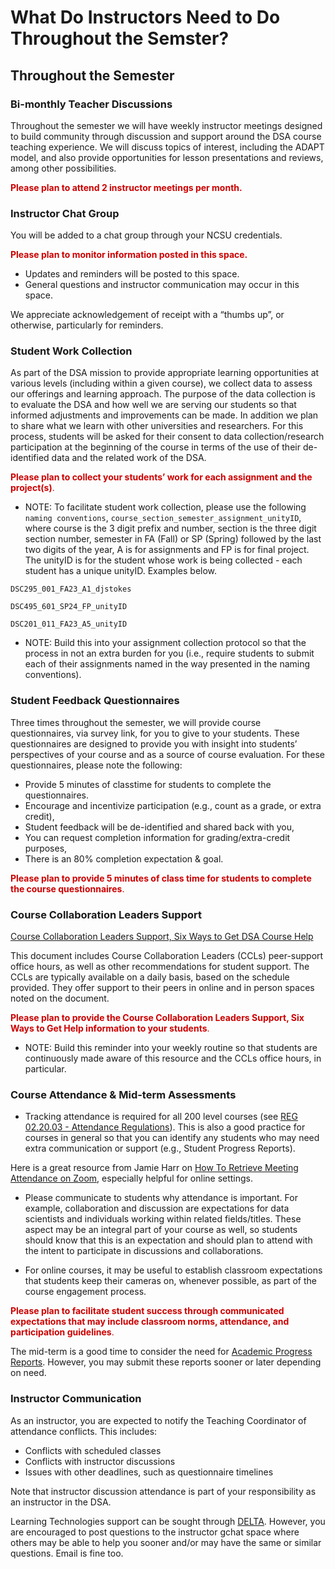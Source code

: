 # What Do Instructors Need to Do Throughout the Semster?

## Throughout the Semester

### Bi-monthly Teacher Discussions

Throughout the semester we will have weekly instructor meetings designed to build community through discussion and support around the DSA course teaching experience. We will discuss topics of interest, including the ADAPT model, and also provide opportunities for lesson presentations and reviews, among other possibilities. 
 
 <span style="color: #CC0000;"> **Please plan to attend 2 instructor meetings per month.** </span>

### Instructor Chat Group

You will be added to a chat group through your NCSU credentials. 

 <span style="color: #CC0000;"> **Please plan to monitor information posted in this space.** </span>
 
 - Updates and reminders will be posted to this space.
 - General questions and instructor communication may occur in this space.

We appreciate acknowledgement of receipt with a "thumbs up", or otherwise, particularly for reminders.
 
### Student Work Collection

As part of the DSA mission to provide appropriate learning opportunities at various levels (including within a given course), we collect data to assess our offerings and learning approach. The purpose of the data collection is to evaluate the DSA and how well we are serving our students so that informed adjustments and improvements can be made. In addition we plan to share what we learn with other universities and researchers. For this process, students will be asked for their consent to data collection/research participation at the beginning of the course in terms of the use of their de-identified data and the related work of the DSA.

<span style="color: #CC0000;"> **Please plan to collect your students' work for each assignment and the project(s)**. </span>

 - NOTE: To facilitate student work collection, please use the following `naming conventions`, `course_section_semester_assignment_unityID`, where course is the 3 digit prefix and number, section is the three digit section number, semester in FA (Fall) or SP (Spring) followed by the last two digits of the year, A is for assignments and FP is for final project. The unityID is for the student whose work is being collected - each student has a unique unityID. Examples below.
 
  `DSC295_001_FA23_A1_djstokes`
  
  `DSC495_601_SP24_FP_unityID`
  
  `DSC201_011_FA23_A5_unityID`

 - NOTE: Build this into your assignment collection protocol so that the process in not an extra burden for you (i.e., require students to submit each of their assignments named in the way presented in the naming conventions).
 
### Student Feedback Questionnaires

Three times throughout the semester, we will provide course questionnaires, via survey link, for you to give to your students. These questionnaires are designed to provide you with insight into students' perspectives of your course and as a source of course evaluation. For these questionnaires, please note the following:
 
 - Provide 5 minutes of classtime for students to complete the questionnaires.
 - Encourage and incentivize participation (e.g., count as a grade, or extra credit),
 - Student feedback will be de-identified and shared back with you,
 - You can request completion information for grading/extra-credit purposes,
 - There is an 80% completion expectation & goal.

<span style="color: #CC0000;"> **Please plan to provide 5 minutes of class time for students to complete the course questionnaires**. </span>

### Course Collaboration Leaders Support

[Course Collaboration Leaders Support, Six Ways to Get DSA Course Help](https://docs.google.com/document/d/1ZNli1SdLy-AdxarjaNLSRpQOmh9q9KsAvqzWCcb_Wrg/edit?usp=sharing)

This document includes Course Collaboration Leaders (CCLs) peer-support office hours, as well as other recommendations for student support. The CCLs are typically available on a daily basis, based on the schedule provided. They offer support to their peers in online and in person spaces noted on the document. 
 
<span style="color: #CC0000;"> **Please plan to provide the Course Collaboration Leaders Support, Six Ways to Get Help information to your students**. </span> 
 
 - NOTE: Build this reminder into your weekly routine so that students are continuously made aware of this resource and the CCLs office hours, in particular.
 
### Course Attendance & Mid-term Assessments

- Tracking attendance is required for all 200 level courses (see [REG 02.20.03 - Attendance Regulations](https://policies.ncsu.edu/regulation/reg-02-20-03-attendance-regulations/)). This is also a good practice for courses in general so that you can identify any students who may need extra communication or support (e.g., Student Progress Reports). 

Here is a great resource from Jamie Harr on [How To Retrieve Meeting Attendance on Zoom](https://drive.google.com/file/d/19vuYwyGcMrrBjQVzWbaDph1aHUR7u2bu/view?usp=drive_link), especially helpful for online settings.
 
 - Please communicate to students why attendance is important. For example, collaboration and discussion are expectations for data scientists and individuals working within related fields/titles. These aspect may be an integral part of your course as well, so students should know that this is an expectation and should plan to attend with the intent to participate in discussions and collaborations.
 
 - For online courses, it may be useful to establish classroom expectations that students keep their cameras on, whenever possible, as part of the course engagement process.

<span style="color: #CC0000;"> **Please plan to facilitate student success through communicated expectations that may include classroom norms, attendance, and participation guidelines**. </span> 

The mid-term is a good time to consider the need for [Academic Progress Reports](https://dasa.ncsu.edu/faculty-resources/academic-progress-reporting/). However, you may submit these reports sooner or later depending on need.

### Instructor Communication

 As an instructor, you are expected to notify the Teaching Coordinator of attendance conflicts. This includes:
 
  - Conflicts with scheduled classes
  - Conflicts with instructor discussions
  - Issues with other deadlines, such as questionnaire timelines

Note that instructor discussion attendance is part of your responsibility as an instructor in the DSA.

Learning Technologies support can be sought through [DELTA](https://delta.ncsu.edu/learntech-request/). However, you are encouraged to post questions to the instructor gchat space where others may be able to help you sooner and/or may have the same or similar questions. Email is fine too.
 

|
|
